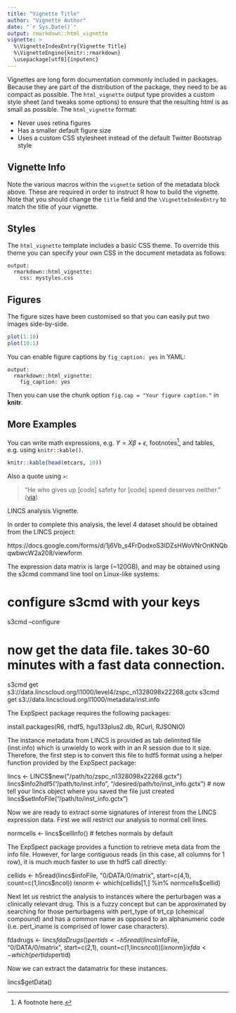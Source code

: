 ```yaml
---
title: "Vignette Title"
author: "Vignette Author"
date: "`r Sys.Date()`"
output: rmarkdown::html_vignette
vignette: >
  %\VignetteIndexEntry{Vignette Title}
  %\VignetteEngine{knitr::rmarkdown}
  \usepackage[utf8]{inputenc}
---
```


Vignettes are long form documentation commonly included in packages. Because they are part of the distribution of the package, they need to be as compact as possible. The `html_vignette` output type provides a custom style sheet (and tweaks some options) to ensure that the resulting html is as small as possible. The `html_vignette` format:

- Never uses retina figures
- Has a smaller default figure size
- Uses a custom CSS stylesheet instead of the default Twitter Bootstrap style

## Vignette Info

Note the various macros within the `vignette` setion of the metadata block above. These are required in order to instruct R how to build the vignette. Note that you should change the `title` field and the `\VignetteIndexEntry` to match the title of your vignette.

## Styles

The `html_vignette` template includes a basic CSS theme. To override this theme you can specify your own CSS in the document metadata as follows:

    output: 
      rmarkdown::html_vignette:
        css: mystyles.css

## Figures

The figure sizes have been customised so that you can easily put two images side-by-side. 

```r
plot(1:10)
plot(10:1)
```

You can enable figure captions by `fig_caption: yes` in YAML:

    output:
      rmarkdown::html_vignette:
        fig_caption: yes

Then you can use the chunk option `fig.cap = "Your figure caption."` in **knitr**.

## More Examples

You can write math expressions, e.g. $Y = X\beta + \epsilon$, footnotes^[A footnote here.], and tables, e.g. using `knitr::kable()`.

```r
knitr::kable(head(mtcars, 10))
```

Also a quote using `>`:

> "He who gives up [code] safety for [code] speed deserves neither."
([via](https://twitter.com/hadleywickham/status/504368538874703872))

LINCS analysis Vignette.

In order to complete this analysis, the level 4 dataset should be obtained from the LINCS project:

https://docs.google.com/forms/d/1j6Vb_s4FrDodxoS3IDZsHWoVNrOnKNQbqwbwcW2a208/viewform

The expression data matrix is large (~120GB), and may be obtained using the s3cmd command line tool on Linux-like systems:

# configure s3cmd with your keys
s3cmd --configure

# now get the data file.  takes 30-60 minutes with a fast data connection.
s3cmd get  s3://data.lincscloud.org/l1000/level4/zspc_n1328098x22268.gctx
s3cmd get  s3://data.lincscloud.org/l1000/metadata/inst.info

The ExpSpect package requires the following packages:

install.packages(R6, rhdf5, hgu133plus2.db, RCurl, RJSONIO)

The instance metadata from LINCS is provided as tab delimited file (inst.info) which is unwieldy to work with in an R session due to it size.  Therefore, the first step is to convert this file to hdf5 format using a helper function provided by the ExpSpect package:

lincs <- LINCS$new("/path/to/zspc_n1328098x22268.gctx")
lincs$info2hdf5("/path/to/inst.info", "/desired/path/to/inst_info.gctx")
# now tell your lincs object where you saved the file just created
lincs$setInfoFile("/path/to/inst_info.gctx")

Now we are ready to extract some signatures of interest from the LINCS expression data.  First we will restrict our analysis to normal cell lines.  

normcells <- lincs$cellInfo() # fetches normals by default

The ExpSpect package provides a function to retrieve meta data from the info file.  However, for large contiguous reads (in this case, all columns for 1 row), it is much much faster to use th hdf5 call directly:

cellids <- h5read(lincs$infoFile, "0/DATA/0/matrix", start=c(4,1), count=c(1,lincs$ncol))
ixnorm <- which(cellids[1,] %in% normcells$cellid)

Next let us restrict the analysis to instances where the perturbagen was a clinically relevant drug.  This is a fuzzy concept but can be approximated by searching for those perturbagens with pert_type of trt_cp (chemical compound) and has a common name as opposed to an alphanumeric code (i.e. pert_iname is comprised of lower case characters).

fdadrugs <- lincs$fdaDrugs()
pertids <- h5read(lincs$infoFile, "0/DATA/0/matrix", start=c(2,1), count=c(1,lincs$ncol))[ixnorm]
ixfda <- which(pertids %in% fdadrugs$pertid)

Now we can extract the datamatrix for these instances.

lincs$getData()


